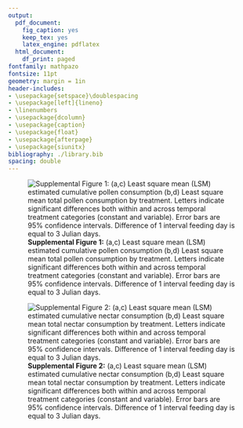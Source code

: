 ```yaml
---
output:
  pdf_document:
    fig_caption: yes
    keep_tex: yes
    latex_engine: pdflatex
  html_document:
    df_print: paged
fontfamily: mathpazo
fontsize: 11pt
geometry: margin = 1in
header-includes:
- \usepackage{setspace}\doublespacing
- \usepackage[left]{lineno}
- \linenumbers
- \usepackage{dcolumn}
- \usepackage{caption}
- \usepackage{float}
- \usepackage{afterpage}
- \usepackage{siunitx}
bibliography: ./library.bib
spacing: double
---
```


\newpage
![**Supplemental Figure 1:** (a,c) Least square mean (LSM) estimated cumulative pollen consumption (b,d) Least square mean total pollen consumption by treatment.  Letters indicate significant differences both within and across temporal treatment categories (constant and variable).  Error bars are 95% confidence intervals.  Difference of 1 interval feeding day is equal to 3 Julian days.](./supfig1_pollen.png)

\clearpage

![**Supplemental Figure 2:** (a,c) Least square mean (LSM) estimated cumulative nectar consumption (b,d) Least square mean total nectar consumption by treatment.  Letters indicate significant differences both within and across temporal treatment categories (constant and variable).  Error bars are 95% confidence intervals.  Difference of 1 interval feeding day is equal to 3 Julian days.](./supfig2_nectar.png)

\clearpage

\newpage
\begin{table}[] \centering
\caption{}{Supplementary Table 1: Mixed model parameter estimates for model with end of experiment microcolony mass as the response variable including 95\% confidence intervals.}
\begin{tabular}{@{\extracolsep{5pt}}lD{.}{.}{-2} }
\\[-1.8ex]\hline
\hline \\[-1.8ex]
 & \multicolumn{1}{c}{\textit{Response Variable:}} \\
\cline{2-2}
\\[-1.8ex] & \multicolumn{1}{c}{Colony Mass} \\
\\[-1.8ex] & \multicolumn{1}{c}{\textit{linear}} \\
 & \multicolumn{1}{c}{\textit{mixed effects}} \\
\hline \\[-1.8ex]
 Intercept & 5.94^{***}$ $(5.04$, $6.85) \\
  Temporal food availability & 1.59^{**}$ $(0.69$, $2.49) \\
  Total food availability & 1.21^{*}$ $(0.30$, $2.11) \\
  Exp. round & -1.26^{***}$ $(-1.67$, $-0.85) \\
  Temporal:Total & 1.18^{*}$ $(0.28$, $2.08) \\
  Temporal:Exp. round & -0.54^{*}$ $(-0.95$, $-0.13) \\
  Total:Exp. round & -0.20$ $(-0.61$, $0.21) \\
  Temporal:Total:Exp. round & -0.38$ $(-0.79$, $0.03) \\
 \hline \\[-1.8ex]
Observations & \multicolumn{1}{c}{80} \\
Log Likelihood & \multicolumn{1}{c}{-147.64} \\
Akaike Inf. Crit. & \multicolumn{1}{c}{315.28} \\
Bayesian Inf. Crit. & \multicolumn{1}{c}{338.05} \\
\hline
\hline \\[-1.8ex]
\textit{Note:}  & \multicolumn{1}{r}{$^{*}$p$<$0.05; $^{**}$p$<$0.01; $^{***}$p$<$0.001} \\
\end{tabular}
\end{table}
\clearpage


\newpage
\begin{table}[] \centering
\caption{}{Supplementary Table 2: Mixed model parameter estimates for model with rate of mass gain as the response variable including 95\% confidence intervals.}
  \label{suptab2}
\begin{tabular}{@{\extracolsep{5pt}}lD{.}{.}{-2} }
\\[-1.8ex]\hline
\hline \\[-1.8ex]
 & \multicolumn{1}{c}{\textit{Response Variable:}} \\
\cline{2-2}
\\[-1.8ex] & \multicolumn{1}{c}{Rate of Mass Gain} \\
\\[-1.8ex] & \multicolumn{1}{c}{\textit{linear}} \\
 & \multicolumn{1}{c}{\textit{mixed effects}} \\
\hline \\[-1.8ex]
 Intercept & 0.21^{***}$ $(0.10$, $0.32) \\
  Temporal food availability & 0.07$ $(-0.04$, $0.18) \\
  Total food availability & 0.13^{*}$ $(0.02$, $0.24) \\
  Time period (before pulse 1) & -0.67^{***}$ $(-0.89$, $-0.45) \\
  Time period (during pulse 1) & -0.40^{***}$ $(-0.62$, $-0.18) \\
  Time period (after pulse 1, before pulse 2) & -0.23^{*}$ $(-0.45$, $-0.01) \\
  Time period (during pulse 2) & -0.14$ $(-0.36$, $0.08) \\
  Temporal:Total & 0.20^{**}$ $(0.09$, $0.31) \\
 \hline \\[-1.8ex]
Observations & \multicolumn{1}{c}{140} \\
Log Likelihood & \multicolumn{1}{c}{-150.53} \\
Akaike Inf. Crit. & \multicolumn{1}{c}{321.06} \\
Bayesian Inf. Crit. & \multicolumn{1}{c}{349.89} \\
\hline
\hline \\[-1.8ex]
\textit{Note:}  & \multicolumn{1}{r}{$^{*}$p$<$0.05; $^{**}$p$<$0.01; $^{***}$p$<$0.001} \\
\end{tabular}
\end{table}
\clearpage


\newpage
\begin{table}[] \centering
\caption{}{Supplementary Table 3: Mixed model parameter estimates for repeated measures model with mass as the response variable including 95\% confidence intervals.}
  \label{}
\begin{tabular}{@{\extracolsep{5pt}}lD{.}{.}{-2} }
\\[-1.8ex]\hline
\hline \\[-1.8ex]
 & \multicolumn{1}{c}{\textit{Response Variable:}} \\
\cline{2-2}
\\[-1.8ex] & \multicolumn{1}{c}{Mass Gain (Temporal trends)} \\
\\[-1.8ex] & \multicolumn{1}{c}{\textit{linear}} \\
 & \multicolumn{1}{c}{\textit{mixed effects}} \\
\hline \\[-1.8ex]
 Intercept & -793.66^{***}$ $(-982.99$, $-604.33) \\
  Total food availability & 1.15^{***}$ $(0.94$, $1.36) \\
  Temporal food availability & 0.13$ $(-0.08$, $0.34) \\
  Exp. round 1 & 4.88^{***}$ $(3.66$, $6.09) \\
  Exp. round 2 & 0.04$ $(-0.33$, $0.41) \\
  date & 0.04^{***}$ $(0.03$, $0.06) \\
  Total:Temporal & 0.19$ $(-0.02$, $0.40) \\
  Total:Exp. round 1 & 0.21$ $(-0.09$, $0.51) \\
  Total:Exp. round 2 & -0.07$ $(-0.37$, $0.23) \\
  Temporal:Exp. round 1 & 0.44^{**}$ $(0.14$, $0.74) \\
  Temporal:Exp. round 2 & -0.27$ $(-0.57$, $0.03) \\
  Total:Temporal:Exp. round 1 & 0.35^{*}$ $(0.06$, $0.65) \\
  Total:Temporal:Exp. round 2 & -0.25$ $(-0.55$, $0.05) \\
 \hline \\[-1.8ex]
Observations & \multicolumn{1}{c}{1,315} \\
Log Likelihood & \multicolumn{1}{c}{-2,589.40} \\
Akaike Inf. Crit. & \multicolumn{1}{c}{5,228.81} \\
Bayesian Inf. Crit. & \multicolumn{1}{c}{5,358.10} \\
\hline
\hline \\[-1.8ex]
\textit{Note:}  & \multicolumn{1}{r}{$^{*}$p$<$0.05; $^{**}$p$<$0.01; $^{***}$p$<$0.001} \\
\end{tabular}
\end{table}
\clearpage


\newpage
\begin{table}[] \centering
\caption{}{Supplementary Table 4: Mixed model parameter estimates for model with cumulative drone production as the response variable including 95\% confidence intervals.}
  \label{}
\begin{tabular}{@{\extracolsep{5pt}}lD{.}{.}{-2} }
\\[-1.8ex]\hline
\hline \\[-1.8ex]
 & \multicolumn{1}{c}{\textit{Response Variable:}} \\
\cline{2-2}
\\[-1.8ex] & \multicolumn{1}{c}{Drone Production} \\
\\[-1.8ex] & \multicolumn{1}{c}{\textit{linear}} \\
 & \multicolumn{1}{c}{\textit{mixed effects}} \\
\hline \\[-1.8ex]
 Intercept & 29.02^{***}$ $(24.92$, $33.12) \\
  Temporal food availability & 2.62$ $(-1.48$, $6.72) \\
  Total food availability & 4.53^{*}$ $(0.43$, $8.63) \\
  rep & -7.43^{***}$ $(-9.29$, $-5.57) \\
  Temporal:Total & 2.70$ $(-1.40$, $6.80) \\
  Temporal:rep & -0.85$ $(-2.70$, $1.01) \\
  Total:rep & -1.05$ $(-2.91$, $0.80) \\
  Temporal:Total:rep & -0.92$ $(-2.78$, $0.94) \\
 \hline \\[-1.8ex]
Observations & \multicolumn{1}{c}{77} \\
Log Likelihood & \multicolumn{1}{c}{-245.15} \\
Akaike Inf. Crit. & \multicolumn{1}{c}{510.30} \\
Bayesian Inf. Crit. & \multicolumn{1}{c}{532.64} \\
\hline
\hline \\[-1.8ex]
\textit{Note:}  & \multicolumn{1}{r}{$^{*}$p$<$0.05; $^{**}$p$<$0.01; $^{***}$p$<$0.001} \\
\end{tabular}
\end{table}
\clearpage


\newpage
\begin{table}[] \centering
\caption{}{Supplementary Table 5: Mixed model parameter estimates for model with time to first drone as the response variable including 95\% confidence intervals.}
  \label{}
\begin{tabular}{@{\extracolsep{5pt}}lD{.}{.}{-2} }
\\[-1.8ex]\hline
\hline \\[-1.8ex]
 & \multicolumn{1}{c}{\textit{Response Variable:}} \\
\cline{2-2}
\\[-1.8ex] & \multicolumn{1}{c}{Time to First Drone} \\
\\[-1.8ex] & \multicolumn{1}{c}{\textit{linear}} \\
 & \multicolumn{1}{c}{\textit{mixed effects}} \\
\hline \\[-1.8ex]
 Intercept & 17.24^{***}$ $(16.12$, $18.35) \\
  Total food availability & -0.50$ $(-1.62$, $0.61) \\
  Temporal food availability & 0.82$ $(-0.29$, $1.94) \\
  Exp. round 1 & -4.18^{***}$ $(-5.47$, $-2.88) \\
  Exp. round 2 & -2.23^{**}$ $(-3.47$, $-0.98) \\
  Total:Temporal & -0.95$ $(-2.07$, $0.17) \\
  Total:Exp. round 1 & -0.63$ $(-1.92$, $0.67) \\
  Total:Exp. round 2 & 0.06$ $(-1.18$, $1.31) \\
  Temporal:Exp. round 1 & 0.19$ $(-1.11$, $1.48) \\
  Temporal:Exp. round 2 & -0.55$ $(-1.80$, $0.70) \\
  Total:Temporal:Exp. round 1 & 1.15$ $(-0.15$, $2.45) \\
  Total:Temporal:Exp. round 2 & 0.24$ $(-1.01$, $1.49) \\
 \hline \\[-1.8ex]
Observations & \multicolumn{1}{c}{75} \\
Log Likelihood & \multicolumn{1}{c}{-204.21} \\
Akaike Inf. Crit. & \multicolumn{1}{c}{436.42} \\
Bayesian Inf. Crit. & \multicolumn{1}{c}{466.42} \\
\hline
\hline \\[-1.8ex]
\textit{Note:}  & \multicolumn{1}{r}{$^{*}$p$<$0.05; $^{**}$p$<$0.01; $^{***}$p$<$0.001} \\
\end{tabular}
\end{table}
\clearpage


\newpage
\begin{table}[] \centering
\caption{}{Supplementary Table 6: Linear model parameter estimates for model with drone mass as the response variable including 95\% confidence intervals.}
  \label{}
\begin{tabular}{@{\extracolsep{5pt}}lD{.}{.}{-2} }
\\[-1.8ex]\hline
\hline \\[-1.8ex]
 & \multicolumn{1}{c}{\textit{Response Variable:}} \\
\cline{2-2}
\\[-1.8ex] & \multicolumn{1}{c}{Drone Mass} \\
\\[-1.8ex] & \multicolumn{1}{c}{\textit{OLS}} \\
\hline \\[-1.8ex]
 Intercept & 0.13^{***}$ $(0.12$, $0.14) \\
  Total food availability & 0.01$ $(-0.001$, $0.02) \\
  Temporal food availability & -0.01$ $(-0.02$, $0.003) \\
  rep & -0.01^{***}$ $(-0.02$, $-0.005) \\
  Total:Temporal & 0.0003$ $(-0.01$, $0.01) \\
  Total:rep & -0.001$ $(-0.01$, $0.005) \\
  Temporal:rep & 0.004$ $(-0.002$, $0.01) \\
  Total:Temporal:rep & -0.0001$ $(-0.01$, $0.01) \\
 \hline \\[-1.8ex]
Observations & \multicolumn{1}{c}{401} \\
R$^{2}$ & \multicolumn{1}{c}{0.06} \\
Adjusted R$^{2}$ & \multicolumn{1}{c}{0.05} \\
Residual Std. Error & \multicolumn{1}{c}{0.05 (df = 393)} \\
F Statistic & \multicolumn{1}{c}{3.87$^{***}$ (df = 7; 393)} \\
\hline
\hline \\[-1.8ex]
\textit{Note:}  & \multicolumn{1}{r}{$^{*}$p$<$0.05; $^{**}$p$<$0.01; $^{***}$p$<$0.001} \\
\end{tabular}
\end{table}
\clearpage


\newpage
\begin{table}[] \centering
\caption{}{Supplementary Table 7: Linear model parameter estimates for model with drone intertegular distance as the response variable including 95\% confidence intervals.}
  \label{}
\begin{tabular}{@{\extracolsep{5pt}}lD{.}{.}{-2} }
\\[-1.8ex]\hline
\hline \\[-1.8ex]
 & \multicolumn{1}{c}{\textit{Response Variable:}} \\
\cline{2-2}
\\[-1.8ex] & \multicolumn{1}{c}{Drone Intertegular Distance} \\
\\[-1.8ex] & \multicolumn{1}{c}{\textit{OLS}} \\
\hline \\[-1.8ex]
 Intercept & 2.89^{***}$ $(2.84$, $2.94) \\
  Total food availability & -0.01$ $(-0.06$, $0.04) \\
  Temporal food availability & 0.001$ $(-0.05$, $0.05) \\
  rep & 0.06^{***}$ $(0.03$, $0.08) \\
  Total:Temporal & -0.03$ $(-0.08$, $0.02) \\
  Total:rep & 0.02$ $(-0.01$, $0.04) \\
  Temporal:rep & 0.01$ $(-0.01$, $0.04) \\
  Total:Temporal:rep & 0.02$ $(-0.01$, $0.04) \\
 \hline \\[-1.8ex]
Observations & \multicolumn{1}{c}{1,163} \\
R$^{2}$ & \multicolumn{1}{c}{0.03} \\
Adjusted R$^{2}$ & \multicolumn{1}{c}{0.02} \\
Residual Std. Error & \multicolumn{1}{c}{0.35 (df = 1155)} \\
F Statistic & \multicolumn{1}{c}{4.85$^{***}$ (df = 7; 1155)} \\
\hline
\hline \\[-1.8ex]
\textit{Note:}  & \multicolumn{1}{r}{$^{*}$p$<$0.05; $^{**}$p$<$0.01; $^{***}$p$<$0.001} \\
\end{tabular}
\end{table}
\clearpage


\newpage
\begin{table}[] \centering
\caption{}{Supplementary Table 8: Mixed model parameter estimates for model with total pollen consumption as the response variable including 95\% confidence intervals.}
  \label{}
\begin{tabular}{@{\extracolsep{5pt}}lD{.}{.}{-2} }
\\[-1.8ex]\hline
\hline \\[-1.8ex]
 & \multicolumn{1}{c}{\textit{Response Variable:}} \\
\cline{2-2}
\\[-1.8ex] & \multicolumn{1}{c}{Total Pollen Consumption} \\
\\[-1.8ex] & \multicolumn{1}{c}{\textit{linear}} \\
 & \multicolumn{1}{c}{\textit{mixed effects}} \\
\hline \\[-1.8ex]
 Intercept & 8.92^{***}$ $(8.25$, $9.60) \\
  Temporal food availability & 0.45$ $(-0.22$, $1.13) \\
  Total food availability & 1.46^{***}$ $(0.78$, $2.13) \\
  Exp. round 1 & 3.77^{***}$ $(2.93$, $4.62) \\
  Exp. round 2 & -1.75^{***}$ $(-2.55$, $-0.95) \\
  Temporal:Total & 0.53$ $(-0.14$, $1.21) \\
  Temporal:Exp. round 1 & 0.43$ $(-0.41$, $1.27) \\
  Temporal:Exp. round 2 & -0.49$ $(-1.29$, $0.31) \\
  Total:Exp. round 1 & 0.98^{*}$ $(0.14$, $1.82) \\
  Total:Exp. round 2 & -0.83^{*}$ $(-1.63$, $-0.03) \\
  Temporal:Total:Exp. round 1 & 0.86$ $(0.02$, $1.71) \\
  Temporal:Total:Exp. round 2 & -0.70$ $(-1.50$, $0.10) \\
 \hline \\[-1.8ex]
Observations & \multicolumn{1}{c}{79} \\
Log Likelihood & \multicolumn{1}{c}{-186.53} \\
Akaike Inf. Crit. & \multicolumn{1}{c}{401.05} \\
Bayesian Inf. Crit. & \multicolumn{1}{c}{431.92} \\
\hline
\hline \\[-1.8ex]
\textit{Note:}  & \multicolumn{1}{r}{$^{*}$p$<$0.05; $^{**}$p$<$0.01; $^{***}$p$<$0.001} \\
\end{tabular}
\end{table}
\clearpage


\newpage
\begin{table}[] \centering
\caption{}{Supplementary Table 9: Mixed model parameter estimates for model with total nectar consumption as the response variable including 95\% confidence intervals.}
  \label{}
\begin{tabular}{@{\extracolsep{5pt}}lD{.}{.}{-2} }
\\[-1.8ex]\hline
\hline \\[-1.8ex]
 & \multicolumn{1}{c}{\textit{Response Variable:}} \\
\cline{2-2}
\\[-1.8ex] & \multicolumn{1}{c}{Total Nectar Consumption} \\
\\[-1.8ex] & \multicolumn{1}{c}{\textit{linear}} \\
 & \multicolumn{1}{c}{\textit{mixed effects}} \\
\hline \\[-1.8ex]
 Intercept & 104.04^{***}$ $(100.47$, $107.61) \\
  Temporal food availability & 1.79$ $(-1.78$, $5.36) \\
  Total food availability & 11.58^{***}$ $(8.01$, $15.15) \\
  Exp. round 1 & 15.96^{***}$ $(11.52$, $20.41) \\
  Exp. round 2 & -6.47^{**}$ $(-10.70$, $-2.25) \\
  Temporal:Total & 1.56$ $(-2.01$, $5.13) \\
  Temporal:Exp. round 1 & 2.42$ $(-2.03$, $6.86) \\
  Temporal:Exp. round 2 & -1.51$ $(-5.73$, $2.72) \\
  Total:Exp. round 1 & 2.60$ $(-1.85$, $7.05) \\
  Total:Exp. round 2 & -4.45^{*}$ $(-8.67$, $-0.22) \\
  Temporal:Total:Exp. round 1 & 2.96$ $(-1.49$, $7.40) \\
  Temporal:Total:Exp. round 2 & 0.26$ $(-3.97$, $4.48) \\
 \hline \\[-1.8ex]
Observations & \multicolumn{1}{c}{79} \\
Log Likelihood & \multicolumn{1}{c}{-298.10} \\
Akaike Inf. Crit. & \multicolumn{1}{c}{624.20} \\
Bayesian Inf. Crit. & \multicolumn{1}{c}{655.07} \\
\hline
\hline \\[-1.8ex]
\textit{Note:}  & \multicolumn{1}{r}{$^{*}$p$<$0.05; $^{**}$p$<$0.01; $^{***}$p$<$0.001} \\
\end{tabular}
\end{table}
\clearpage


\newpage
\begin{table}[] \centering
\caption{}{Supplementary Table 10: Mixed model parameter estimates for model with total worker mortality as the response variable including 95\% confidence intervals.}
  \label{}
\begin{tabular}{@{\extracolsep{5pt}}lD{.}{.}{-2} }
\\[-1.8ex]\hline
\hline \\[-1.8ex]
 & \multicolumn{1}{c}{\textit{Response Variable:}} \\
\cline{2-2}
\\[-1.8ex] & \multicolumn{1}{c}{Total Worker Mortality} \\
\\[-1.8ex] & \multicolumn{1}{c}{\textit{linear}} \\
 & \multicolumn{1}{c}{\textit{mixed effects}} \\
\hline \\[-1.8ex]
 Intercept & 8.94^{***}$ $(7.73$, $10.14) \\
  Temporal food availability & -0.12$ $(-1.33$, $1.09) \\
  Total food availability & -0.12$ $(-1.33$, $1.08) \\
  Exp. round 1 & -1.17$ $(-2.92$, $0.59) \\
  Exp. round 2 & -3.15^{***}$ $(-4.82$, $-1.48) \\
  Temporal:Total & 0.41$ $(-0.80$, $1.61) \\
  Temporal:Exp. round 1 & -1.28$ $(-3.03$, $0.47) \\
  Temporal:Exp. round 2 & 0.83$ $(-0.84$, $2.51) \\
  Total:Exp. round 1 & -0.004$ $(-1.76$, $1.75) \\
  Total:Exp. round 2 & 0.41$ $(-1.26$, $2.08) \\
  Temporal:Total:Exp. round 1 & 1.49$ $(-0.26$, $3.24) \\
  Temporal:Total:Exp. round 2 & -1.19$ $(-2.87$, $0.48) \\
 \hline \\[-1.8ex]
Observations & \multicolumn{1}{c}{79} \\
Log Likelihood & \multicolumn{1}{c}{-232.32} \\
Akaike Inf. Crit. & \multicolumn{1}{c}{492.64} \\
Bayesian Inf. Crit. & \multicolumn{1}{c}{523.50} \\
\hline
\hline \\[-1.8ex]
\textit{Note:}  & \multicolumn{1}{r}{$^{*}$p$<$0.05; $^{**}$p$<$0.01; $^{***}$p$<$0.001} \\
\end{tabular}
\end{table}
\clearpage


\newpage
\begin{table}[] \centering
\caption{}{Supplementary Table 11: Mixed model parameter estimates for model with pollen per drone produced as the response variable including 95\% confidence intervals.}
  \label{}
\begin{tabular}{@{\extracolsep{5pt}}lD{.}{.}{-2} }
\\[-1.8ex]\hline
\hline \\[-1.8ex]
 & \multicolumn{1}{c}{\textit{Response Variable:}} \\
\cline{2-2}
\\[-1.8ex] & \multicolumn{1}{c}{Pollen per Drone} \\
\\[-1.8ex] & \multicolumn{1}{c}{\textit{linear}} \\
 & \multicolumn{1}{c}{\textit{mixed effects}} \\
\hline \\[-1.8ex]
 Intercept & 0.70^{***}$ $(0.64$, $0.77) \\
  Temporal food availability & 0.01$ $(-0.06$, $0.08) \\
  Total food availability & -0.01$ $(-0.08$, $0.06) \\
  Exp. round 1 & -0.16^{**}$ $(-0.26$, $-0.06) \\
  Exp. round 2 & -0.002$ $(-0.10$, $0.09) \\
  Temporal:Total & -0.07$ $(-0.14$, $0.002) \\
  Temporal:Exp. round 1 & -0.03$ $(-0.13$, $0.07) \\
  Temporal:Exp. round 2 & 0.05$ $(-0.05$, $0.14) \\
  Total:Exp. round 1 & 0.01$ $(-0.08$, $0.11) \\
  Total:Exp. round 2 & -0.06$ $(-0.15$, $0.04) \\
  Temporal:Total:Exp. round 1 & 0.09$ $(-0.004$, $0.19) \\
  Temporal:Total:Exp. round 2 & -0.04$ $(-0.13$, $0.06) \\
 \hline \\[-1.8ex]
Observations & \multicolumn{1}{c}{73} \\
Log Likelihood & \multicolumn{1}{c}{-36.08} \\
Akaike Inf. Crit. & \multicolumn{1}{c}{100.15} \\
Bayesian Inf. Crit. & \multicolumn{1}{c}{129.70} \\
\hline
\hline \\[-1.8ex]
\textit{Note:}  & \multicolumn{1}{r}{$^{*}$p$<$0.05; $^{**}$p$<$0.01; $^{***}$p$<$0.001} \\
\end{tabular}
\end{table}
\clearpage

\newpage
\begin{table}[] \centering
\caption{}{Supplementary Table 12: Mixed model parameter estimates for model with nectar per drone produced as the response variable including 95\% confidence intervals.}
  \label{}
\begin{tabular}{@{\extracolsep{5pt}}lD{.}{.}{-2} }
\\[-1.8ex]\hline
\hline \\[-1.8ex]
 & \multicolumn{1}{c}{\textit{Response Variable:}} \\
\cline{2-2}
\\[-1.8ex] & \multicolumn{1}{c}{Nectar per Drone} \\
\\[-1.8ex] & \multicolumn{1}{c}{\textit{linear}} \\
 & \multicolumn{1}{c}{\textit{mixed effects}} \\
\hline \\[-1.8ex]
 Intercept & 9.89^{***}$ $(8.55$, $11.22) \\
  Temporal food availability & -0.31$ $(-1.65$, $1.03) \\
  Total food availability & 0.09$ $(-1.24$, $1.43) \\
  Exp. round 1 & -4.20^{***}$ $(-6.12$, $-2.28) \\
  Exp. round 2 & 1.52$ $(-0.33$, $3.38) \\
  Temporal:Total & -1.75^{*}$ $(-3.09$, $-0.41) \\
  Temporal:Exp. round 1 & 0.06$ $(-1.86$, $1.98) \\
  Temporal:Exp. round 2 & 0.63$ $(-1.23$, $2.48) \\
  Total:Exp. round 1 & -0.44$ $(-2.36$, $1.47) \\
  Total:Exp. round 2 & -0.32$ $(-2.17$, $1.54) \\
  Temporal:Total:Exp. round 1 & 1.55$ $(-0.37$, $3.47) \\
  Temporal:Total:Exp. round 2 & -0.20$ $(-2.06$, $1.65) \\
 \hline \\[-1.8ex]
Observations & \multicolumn{1}{c}{73} \\
Log Likelihood & \multicolumn{1}{c}{-217.06} \\
Akaike Inf. Crit. & \multicolumn{1}{c}{462.12} \\
Bayesian Inf. Crit. & \multicolumn{1}{c}{491.67} \\
\hline
\hline \\[-1.8ex]
\textit{Note:}  & \multicolumn{1}{r}{$^{*}$p$<$0.05; $^{**}$p$<$0.01; $^{***}$p$<$0.001} \\
\end{tabular}
\end{table}
\clearpage